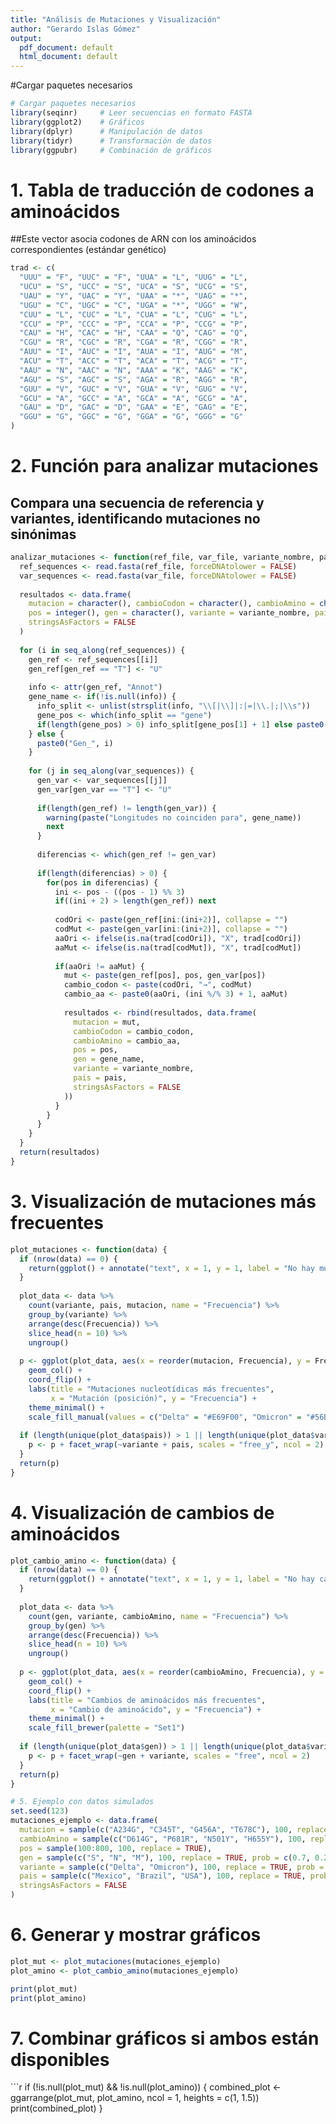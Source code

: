 ```yaml
---
title: "Análisis de Mutaciones y Visualización"
author: "Gerardo Islas Gómez"
output:
  pdf_document: default
  html_document: default
---
```

#Cargar paquetes necesarios


```r

# Cargar paquetes necesarios
library(seqinr)     # Leer secuencias en formato FASTA
library(ggplot2)    # Gráficos
library(dplyr)      # Manipulación de datos
library(tidyr)      # Transformación de datos
library(ggpubr)     # Combinación de gráficos
```
# 1. Tabla de traducción de codones a aminoácidos
##Este vector asocia codones de ARN con los aminoácidos correspondientes (estándar genético)
```r
trad <- c(
  "UUU" = "F", "UUC" = "F", "UUA" = "L", "UUG" = "L",
  "UCU" = "S", "UCC" = "S", "UCA" = "S", "UCG" = "S",
  "UAU" = "Y", "UAC" = "Y", "UAA" = "*", "UAG" = "*",
  "UGU" = "C", "UGC" = "C", "UGA" = "*", "UGG" = "W",
  "CUU" = "L", "CUC" = "L", "CUA" = "L", "CUG" = "L",
  "CCU" = "P", "CCC" = "P", "CCA" = "P", "CCG" = "P",
  "CAU" = "H", "CAC" = "H", "CAA" = "Q", "CAG" = "Q",
  "CGU" = "R", "CGC" = "R", "CGA" = "R", "CGG" = "R",
  "AUU" = "I", "AUC" = "I", "AUA" = "I", "AUG" = "M",
  "ACU" = "T", "ACC" = "T", "ACA" = "T", "ACG" = "T",
  "AAU" = "N", "AAC" = "N", "AAA" = "K", "AAG" = "K",
  "AGU" = "S", "AGC" = "S", "AGA" = "R", "AGG" = "R",
  "GUU" = "V", "GUC" = "V", "GUA" = "V", "GUG" = "V",
  "GCU" = "A", "GCC" = "A", "GCA" = "A", "GCG" = "A",
  "GAU" = "D", "GAC" = "D", "GAA" = "E", "GAG" = "E",
  "GGU" = "G", "GGC" = "G", "GGA" = "G", "GGG" = "G"
)
```
# 2. Función para analizar mutaciones
## Compara una secuencia de referencia y variantes, identificando mutaciones no sinónimas

```r
analizar_mutaciones <- function(ref_file, var_file, variante_nombre, pais) {
  ref_sequences <- read.fasta(ref_file, forceDNAtolower = FALSE)
  var_sequences <- read.fasta(var_file, forceDNAtolower = FALSE)
  
  resultados <- data.frame(
    mutacion = character(), cambioCodon = character(), cambioAmino = character(),
    pos = integer(), gen = character(), variante = variante_nombre, pais = pais,
    stringsAsFactors = FALSE
  )
  
  for (i in seq_along(ref_sequences)) {
    gen_ref <- ref_sequences[[i]]
    gen_ref[gen_ref == "T"] <- "U"
    
    info <- attr(gen_ref, "Annot")
    gene_name <- if(!is.null(info)) {
      info_split <- unlist(strsplit(info, "\\[|\\]|:|=|\\.|;|\\s"))
      gene_pos <- which(info_split == "gene")
      if(length(gene_pos) > 0) info_split[gene_pos[1] + 1] else paste0("Gen_", i)
    } else {
      paste0("Gen_", i)
    }
    
    for (j in seq_along(var_sequences)) {
      gen_var <- var_sequences[[j]]
      gen_var[gen_var == "T"] <- "U"
      
      if(length(gen_ref) != length(gen_var)) {
        warning(paste("Longitudes no coinciden para", gene_name))
        next
      }
      
      diferencias <- which(gen_ref != gen_var)
      
      if(length(diferencias) > 0) {
        for(pos in diferencias) {
          ini <- pos - ((pos - 1) %% 3)
          if((ini + 2) > length(gen_ref)) next
          
          codOri <- paste(gen_ref[ini:(ini+2)], collapse = "")
          codMut <- paste(gen_var[ini:(ini+2)], collapse = "")
          aaOri <- ifelse(is.na(trad[codOri]), "X", trad[codOri])
          aaMut <- ifelse(is.na(trad[codMut]), "X", trad[codMut])
          
          if(aaOri != aaMut) {
            mut <- paste(gen_ref[pos], pos, gen_var[pos])
            cambio_codon <- paste(codOri, "→", codMut)
            cambio_aa <- paste0(aaOri, (ini %/% 3) + 1, aaMut)
            
            resultados <- rbind(resultados, data.frame(
              mutacion = mut,
              cambioCodon = cambio_codon,
              cambioAmino = cambio_aa,
              pos = pos,
              gen = gene_name,
              variante = variante_nombre,
              pais = pais,
              stringsAsFactors = FALSE
            ))
          }
        }
      }
    }
  }
  return(resultados)
}
```
# 3. Visualización de mutaciones más frecuentes
```r
plot_mutaciones <- function(data) {
  if (nrow(data) == 0) {
    return(ggplot() + annotate("text", x = 1, y = 1, label = "No hay mutaciones para mostrar") + theme_void())
  }
  
  plot_data <- data %>%
    count(variante, pais, mutacion, name = "Frecuencia") %>%
    group_by(variante) %>%
    arrange(desc(Frecuencia)) %>%
    slice_head(n = 10) %>%
    ungroup()
  
  p <- ggplot(plot_data, aes(x = reorder(mutacion, Frecuencia), y = Frecuencia, fill = variante)) +
    geom_col() +
    coord_flip() +
    labs(title = "Mutaciones nucleotídicas más frecuentes",
         x = "Mutación (posición)", y = "Frecuencia") +
    theme_minimal() +
    scale_fill_manual(values = c("Delta" = "#E69F00", "Omicron" = "#56B4E9"))
  
  if (length(unique(plot_data$pais)) > 1 || length(unique(plot_data$variante)) > 1) {
    p <- p + facet_wrap(~variante + pais, scales = "free_y", ncol = 2)
  }
  return(p)
}
```
# 4. Visualización de cambios de aminoácidos
```r
plot_cambio_amino <- function(data) {
  if (nrow(data) == 0) {
    return(ggplot() + annotate("text", x = 1, y = 1, label = "No hay cambios de aminoácidos para mostrar") + theme_void())
  }
  
  plot_data <- data %>%
    count(gen, variante, cambioAmino, name = "Frecuencia") %>%
    group_by(gen) %>%
    arrange(desc(Frecuencia)) %>%
    slice_head(n = 10) %>%
    ungroup()
  
  p <- ggplot(plot_data, aes(x = reorder(cambioAmino, Frecuencia), y = Frecuencia, fill = gen)) +
    geom_col() +
    coord_flip() +
    labs(title = "Cambios de aminoácidos más frecuentes",
         x = "Cambio de aminoácido", y = "Frecuencia") +
    theme_minimal() +
    scale_fill_brewer(palette = "Set1")
  
  if (length(unique(plot_data$gen)) > 1 || length(unique(plot_data$variante)) > 1) {
    p <- p + facet_wrap(~gen + variante, scales = "free", ncol = 2)
  }
  return(p)
}
```
```r
# 5. Ejemplo con datos simulados
set.seed(123)
mutaciones_ejemplo <- data.frame(
  mutacion = sample(c("A234G", "C345T", "G456A", "T678C"), 100, replace = TRUE, prob = c(0.5, 0.3, 0.15, 0.05)),
  cambioAmino = sample(c("D614G", "P681R", "N501Y", "H655Y"), 100, replace = TRUE, prob = c(0.5, 0.3, 0.15, 0.05)),
  pos = sample(100:800, 100, replace = TRUE),
  gen = sample(c("S", "N", "M"), 100, replace = TRUE, prob = c(0.7, 0.2, 0.1)),
  variante = sample(c("Delta", "Omicron"), 100, replace = TRUE, prob = c(0.4, 0.6)),
  pais = sample(c("Mexico", "Brazil", "USA"), 100, replace = TRUE, prob = c(0.5, 0.3, 0.2)),
  stringsAsFactors = FALSE
)
```
# 6. Generar y mostrar gráficos
```r
plot_mut <- plot_mutaciones(mutaciones_ejemplo)
plot_amino <- plot_cambio_amino(mutaciones_ejemplo)

print(plot_mut)
print(plot_amino)
```
# 7. Combinar gráficos si ambos están disponibles
```r
if (!is.null(plot_mut) && !is.null(plot_amino)) {
  combined_plot <- ggarrange(plot_mut, plot_amino, ncol = 1, heights = c(1, 1.5))
  print(combined_plot)
}
